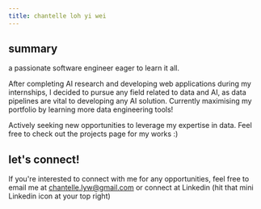 ```yaml
---
title: chantelle loh yi wei
---
```


## summary

a passionate software engineer eager to learn it all.

After completing AI research and developing web applications during my internships, I decided to pursue any field related to data and AI, as data pipelines are vital to developing any AI solution. Currently maximising my portfolio by learning more data engineering tools!

Actively seeking new opportunities to leverage my expertise in data. Feel free to check out the projects page for my works :)

## let's connect!

If you're interested to connect with me for any opportunities, feel free to email me at [chantelle.lyw@gmail.com](mailto\:chantelle.lyw@gmail.com)  or connect at Linkedin (hit that mini Linkedin icon at your top right) 

